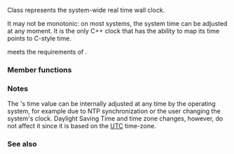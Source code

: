 {{cpp/chrono/title|system_clock}}
{{cpp/chrono/system_clock/navbar}}
{{ddcl|header=chrono|since=c++11|1=
class system_clock;
}}

Class {{tt|std::chrono::system_clock}} represents the system-wide real time wall clock.

It may not be monotonic: on most systems, the system time can be adjusted at any moment. It is the only C++ clock that has the ability to map its time points to C-style time.

{{tt|std::chrono::system_clock}} meets the requirements of {{named req|TrivialClock}}.

{{rrev multi|until1=c++20|rev1=
The epoch of {{tt|system_clock}} is unspecified, but most implementations use Unix Time (i.e., time since 00:00:00 Coordinated Universal Time (UTC), Thursday, 1 January 1970, not counting leap seconds).
|rev2=
{{tt|system_clock}} measures Unix Time (i.e., time since 00:00:00 Coordinated Universal Time (UTC), Thursday, 1 January 1970, not counting leap seconds).
}}

{{cpp/chrono/clock time point family}}

{{cpp/chrono/clock member types}}

{{cpp/chrono/clock is steady}}

===Member functions===
{{dsc begin}}
{{dsc inc|cpp/chrono/system_clock/dsc now}}
{{dsc inc|cpp/chrono/system_clock/dsc to_time_t}}
{{dsc inc|cpp/chrono/system_clock/dsc from_time_t}}
{{dsc end}}

===Notes===
The {{tt|system_clock}}'s time value can be internally adjusted at any time by the operating system, for example due to NTP synchronization or the user changing the system's clock. Daylight Saving Time and time zone changes, however, do not affect it since it is based on the [https://en.wikipedia.org/wiki/Coordinated_Universal_Time UTC] time-zone.

===See also===
{{dsc begin}}
{{dsc inc|cpp/chrono/dsc steady_clock}}
{{dsc inc|cpp/chrono/dsc high_resolution_clock}}
{{dsc end}}

{{langlinks|de|es|fr|it|ja|pt|ru|zh}}